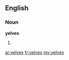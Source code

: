 ==English==

===Noun===
'''yelves'''

# {{plural of|[[yelve]]}}

[[ar:yelves]]
[[fr:yelves]]
[[my:yelves]]